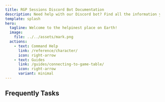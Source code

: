 ```yaml
---
title: RGP Sessions Discord Bot Documentation
description: Need help with our Discord bot? Find all the information you need here.
template: splash
hero:
  tagline: Welcome to the helpinest place on Earth!
  image:
    file: ../../assets/mark.png
  actions:
    - text: Command Help
      link: /reference/character/
      icon: right-arrow
    - text: Guides
      link: /guides/connecting-to-game-table/
      icon: right-arrow
      variant: minimal
---
```



## Frequently Tasks

<CardGrid>
  <LinkCard
    title="Pair game table to Discord server"
    href="/guides/connecting-to-game-table/"
    description="Learn how to connect your game table to your Discord server and verify the connection."
  />
  <LinkCard
    title="Send in-character messages"
    href="#"
    description="Send messages as your characters to role-play in your server!"
  />
  <LinkCard
    title="Handle Initiative"
    href="#"
    description="Learn how to manage initiative tracking for your game."
  />
  <LinkCard
    title="Sync table messages and events to Discord"
    href="#"
    description="Learn how to synchronize game events and messages to your Discord server."
  />
</CardGrid>
